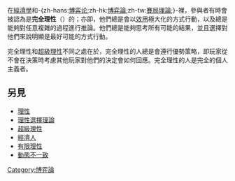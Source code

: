 在[[經濟學|經濟學]]和-{zh-hans:[[博弈论|博弈论]];zh-hk:[[博弈論|博弈論]];zh-tw:[[賽局理論|賽局理論]];}-裡，參與者有時會被認為是'''完全理性'''（{{lang-en|Perfect rationality}}）的；亦即，他們總是會以[[效用|效用]]極大化的方式行動，以及總是能夠對任意複雜的過程進行推論。他們總是能夠思考所有可能的結果，並且選擇對他們來說明顯是最好可能的方式行動。

完全理性和[[超級理性|超級理性]]不同之處在於，完全理性的人總是會遵行優勢策略，即玩家從不會在決策時考慮其他玩家對他們的決定會如何回應。完全理性的人是完全的個人主義者。

==另見==
* [[理性|理性]]
* [[理性選擇理論|理性選擇理論]]
* [[超級理性|超級理性]]
* [[經濟人|經濟人]]
* [[有限理性|有限理性]]
* [[動態不一致|動態不一致]]

{{econ-stub}}
{{博弈論}}

[[Category:博弈論|Category:博弈論]]